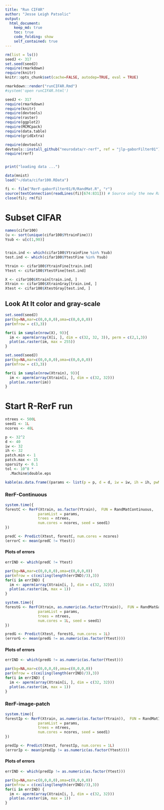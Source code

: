 ```yaml
---
title: "Run CIFAR"
author: "Jesse Leigh Patsolic"
output: 
  html_document:
    keep_md: true
    toc: true
    code_folding: show
    self_contained: true
---
```


<!--
### ### INITIAL COMMENTS HERE ###
###
### Jesse Leigh Patsolic 
### 2018 <jpatsolic@jhu.edu>
### S.D.G 
#
-->

```r
rm(list = ls())
seedJ <- 317
set.seed(seedJ)
require(rmarkdown)
require(knitr)
knitr::opts_chunk$set(cache=FALSE, autodep=TRUE, eval = TRUE)

rmarkdown::render("runCIFAR.Rmd")
#system('open runCIFAR.html')
```

<style type="text/css">
.table {
    width: 40%;
}
tr:hover {background-color:#f5f5f5;}
</style>

```r
seedJ <- 317
require(rmarkdown)
require(knitr)
require(devtools)
require(raster)
require(ggplot2)
require(MCMCpack)
require(data.table)
require(gridExtra)

require(devtools)
devtools::install_github("neurodata/r-rerf", ref = "jlp-gaborFilter01")
require(rerf)


print("loading data ...")

data(mnist)
load("~/data/cifar100.RData")

fi <- file("RerF-gaborFilter01/R/RandMat.R", "r")
source(textConnection(readLines(fi)[674:831])) # Source only the new RandMatGabor function
close(fi); rm(fi)
```


# Subset CIFAR

```r
names(cifar100)
(u <- sort(unique(cifar100$YtrainFine)))
Ysub <- u[c(1,90)]


train.ind <- which(cifar100$YtrainFine %in% Ysub)
test.ind <- which(cifar100$YtestFine %in% Ysub)

Ytrain <- cifar100$YtrainFine[train.ind]
Ytest <- cifar100$YtestFine[test.ind]

X <- cifar100$Xtrain[train.ind, ]
Xtrain <- cifar100$XtrainGray[train.ind, ]
Xtest <- cifar100$XtestGray[test.ind, ]
```

## Look At It color and gray-scale

```r
set.seed(seedJ)
par(bg=NA,mar=c(0,0,0,0),oma=c(0,0,0,0))
par(mfrow = c(3,3))

for(i in sample(nrow(X), 9)){
  im <- aperm(array(X[i, ], dim = c(32, 32, 3)), perm = c(2,1,3))
  plot(as.raster(im, max = 255))
}
```

```r
set.seed(seedJ)
par(bg=NA,mar=c(0,0,0,0),oma=c(0,0,0,0))
par(mfrow = c(3,3))

for(i in sample(nrow(Xtrain), 9)){
  im <- aperm(array(Xtrain[i, ], dim = c(32, 32)))
  plot(as.raster(im))
}
```


# Start R-RerF run
```r
ntrees <- 500L
seed1 <- 1L
ncores <- 48L

p <- 32^2
d <- 40
iw <- 32
ih <- 32
patch.min <- 1
patch.max <- 15
sparsity <- 0.1
tol <- 10^8 * 
  .Machine$double.eps

kable(as.data.frame((params <- list(p = p, d = d, iw = iw, ih = ih, pwMin = patch.min, pwMax = patch.max, sparsity = sparsity, tol = tol))), digits = 8)
```

### RerF-Continuous

```r
system.time({
forestC <- RerF(Xtrain, as.factor(Ytrain),  FUN = RandMatContinuous, 
               paramList = params,
               trees = ntrees,
               num.cores = ncores, seed = seed1)
})

predC <- Predict(Xtest, forestC, num.cores = ncores)
(errorC <- mean(predC != Ytest))
```

#### Plots of errors

```r
errIND <- which(predC != Ytest)

par(bg=NA,mar=c(0,0,0,0),oma=c(0,0,0,0))
par(mfrow = c(ceiling(length(errIND)/3),3))
for(i in errIND) {
  im <- aperm(array(Xtrain[i, ], dim = c(32, 32)))
  plot(as.raster(im, max = 1))
}
```


```r
system.time({
forestG <- RerF(Xtrain, as.numeric(as.factor(Ytrain)),  FUN = RandMatGabor, 
               paramList = params,
               trees = ntrees,
               num.cores = 1L, seed = seed1)
})

predG <- Predict(Xtest, forestG, num.cores = 1L)
(errorG <- mean(predG != as.numeric(as.factor(Ytest))))
```

#### Plots of errors

```r
errIND <- which(predG != as.numeric(as.factor(Ytest)))

par(bg=NA,mar=c(0,0,0,0),oma=c(0,0,0,0))
par(mfrow = c(ceiling(length(errIND)/3),3))
for(i in errIND) {
  im <- aperm(array(Xtrain[i, ], dim = c(32, 32)))
  plot(as.raster(im, max = 1))
}
```

### RerF-image-patch

```r
system.time({
forestIp <- RerF(Xtrain, as.numeric(as.factor(Ytrain)),  FUN = RandMatImagePatch, 
               paramList = params,
               trees = ntrees,
               num.cores = ncores, seed = seed1)
})

predIp <- Predict(Xtest, forestIp, num.cores = 1L)
(errorIp <- mean(predIp != as.numeric(as.factor(Ytest))))
```

#### Plots of errors

```r
errIND <- which(predIp != as.numeric(as.factor(Ytest)))

par(bg=NA,mar=c(0,0,0,0),oma=c(0,0,0,0))
par(mfrow = c(ceiling(length(errIND)/3),3))
for(i in errIND) {
  im <- aperm(array(Xtrain[i, ], dim = c(32, 32)))
  plot(as.raster(im, max = 1))
}
```


<!--
#   Time:
##  Working status:
### Comments:
####Soli Deo Gloria
--> 

